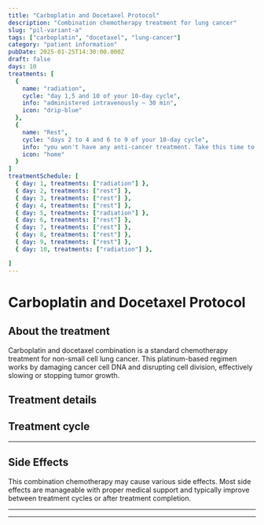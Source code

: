 ```yaml
---
title: "Carboplatin and Docetaxel Protocol"
description: "Combination chemotherapy treatment for lung cancer"
slug: "pil-variant-a"
tags: ["carboplatin", "docetaxel", "lung-cancer"]
category: "patient information"
pubDate: 2025-01-25T14:30:00.000Z
draft: false
days: 10
treatments: [
  {
    name: "radiation",
    cycle: "day 1,5 and 10 of your 10-day cycle",
    info: "administered intravenously ~ 30 min",
    icon: "drip-blue"
  },
  {
    name: "Rest",
    cycle: "days 2 to 4 and 6 to 9 of your 10-day cycle",
    info: "you won't have any anti-cancer treatment. Take this time to rest and recover",
    icon: "home"
  }
]
treatmentSchedule: [
  { day: 1, treatments: ["radiation"] },
  { day: 2, treatments: ["rest"] },
  { day: 3, treatments: ["rest"] },
  { day: 4, treatments: ["rest"] },
  { day: 5, treatments: ["radiation"] },
  { day: 6, treatments: ["rest"] },
  { day: 7, treatments: ["rest"] },
  { day: 8, treatments: ["rest"] },
  { day: 9, treatments: ["rest"] },
  { day: 10, treatments: ["radiation"] },

]
---
```



# Carboplatin and Docetaxel Protocol

## About the treatment
Carboplatin and docetaxel combination is a standard chemotherapy treatment for non-small cell lung cancer. This platinum-based regimen works by damaging cancer cell DNA and disrupting cell division, effectively slowing or stopping tumor growth.

## Treatment details
<LegendGrid treatments={treatments} />

## Treatment cycle
<TreatmentGrid treatmentSchedule={treatmentSchedule} />

<hr class="py-4 border-t-[0.5px] border-gray-500" />

## Side Effects
This combination chemotherapy may cause various side effects. Most side effects are manageable with proper medical support and typically improve between treatment cycles or after treatment completion.

<CommonSideEffects />
<OtherCommonSideEffects />
<OccasionalSideEffects />
<RareSideEffects />

<hr class="py-4 border-t-[0.5px] border-gray-500" />

<SafeHandlingAccordion />
<GeneralPrecautionsAccordion />
<LifestyleSafetyAccordion />

<hr class="py-4 border-t-[0.5px] border-gray-500" />

<HealthcareTeamContact />